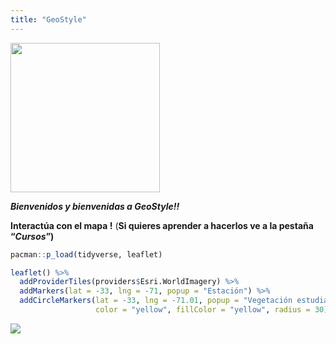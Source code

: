 ```yaml
---
title: "GeoStyle"
---
```


![](images/logo_GS2.png){width="239"}

***Bienvenidos y bienvenidas a GeoStyle!!***

**Interactúa con el mapa !** (**Si quieres aprender a hacerlos ve a la pestaña "*Cursos*")**

```r
pacman::p_load(tidyverse, leaflet)

leaflet() %>% 
  addProviderTiles(providers$Esri.WorldImagery) %>% 
  addMarkers(lat = -33, lng = -71, popup = "Estación") %>% 
  addCircleMarkers(lat = -33, lng = -71.01, popup = "Vegetación estudiada", 
                   color = "yellow", fillColor = "yellow", radius = 30)

```

![](images/ndvi_rm.gif)
